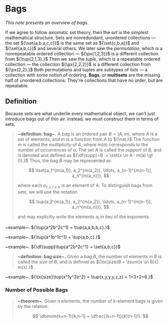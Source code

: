 <Head>
	<title>Bags</title>
	<meta name={`description`} content={`Notes on bags, also called multisets.`}/>
</Head>

# Bags
_This note presents an overview of bags_.

If we agree to follow axiomatic set theory, then the _set_ is the simplest mathematical structure. Sets are nonredundant, unordered collections — the set ${\set{a,b,a,c,c}}$ is the same set as ${\set{c,b,a}}$ and ${\set{a,b,c}}$ and several others. We later saw the _permutation_, which is a nonrepeatable ordered collection — ${\px{1,2,3}}$ is a different collection from ${\tup{2,1,3}.}$ Then we saw the _tuple_, which is a repeatable ordered collection — the collection ${\px{2,2,2}}$ is a different collection from ${\px{2,2}.}$ Both permutations and tuples are subtypes of _lists_ — a collection with some notion of ordering. __Bags__, or __multisets__ are the missing half of unordered collections: They're collections that have no order, but are repeatable.

## Definition
Because sets are what underlie every mathematical object, we can't just introduce bags out of thin air. Instead, we must construct them in terms of sets.

> __~definition: bag~.__ A _bag_ is an ordered pair ${B=(A,m),}$ where ${A}$ is a set of elements, and ${m}$ is a function from ${A}$ to ${\nat.}$ The function ${m}$ is called the _multiplicity_ of ${A,}$ where ${m(a)}$ corresponds to the number of occurrences of ${a.}$ The set ${A}$ is called the _support_ of ${B,}$ and is denoted and defined as ${\df{supp}~B := \set{x \in A : m(a) \gt 0}.}$ Thus, the bag ${B}$ may be represented as
> 
> $$
> 	\lset{a_1^{m(a_1)}, a_2^{m(a_2)}, \ldots, a_{n-1}^{m(n-1)}, a_n^{m(a_n)}},
> $$
> 
> where each ${a_{1 \le i \le n}}$ is an element of ${A.}$ To distinguish bags from sets, we will use the notation
> 
> $$
> 	\tup{a_1^{m(a_1)}, a_2^{m(a_2)}, \ldots, a_{n-1}^{m(n-1)}, a_n^{m(a_n)}},
> $$
> 
> and may explicitly write the elements ${a_i}$ in lieu of the exponents.

~example~. ${\tup{a^2b^2c^1} = \tup{a,a,b,b,c}.}$

~example~. ${\tup{a^1b^1c^1} = \tup{a,b,c}.}$

~example~. ${\df{supp}\tup{a^2b^2c^1} = \set{a,b,c}}$

> __~definition: bag size~.__ Given a bag ${B,}$ the number of elements in ${B}$ is called the _size_ of ${B,}$ and is defined as ${\tx{size}B = \tsum{x \in B}{} m(x).}$

~example~. ${\tx{size}\tup{x^1y^3z^2} = \tup{x,y,y,y,z,z} = 1+3+2=6.}$

### Number of Possible Bags
> __~theorem~.__ Given ${n}$ elements, the number of ${k}$-element bags is given by the relation:
> 
> $$
> 	\dbinom{k+n-1}{k,n-1} = \dfrac{(k+n-1)}{k!(n-1)!}.
> $$
